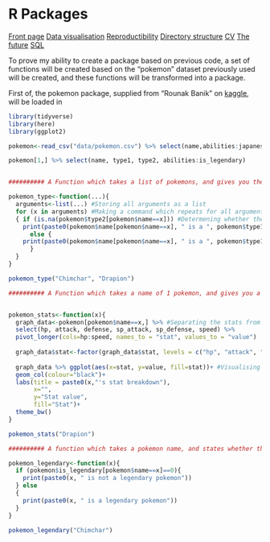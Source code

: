 # R Packages

<body id="start">
<div class="topnav">
  <a href='index.html#frontpage'>Front page</a>
  <a href='data-visualisation.html#data-visualisation'>Data visualisation</a>
  <a href='reproductibility.html#Reproductibility'>Reproductibility</a>
  <a href='sorting-directories.html#sorting-directories'>Directory structure</a>
  <a href='cv.html#cv'>CV</a>
  <a href='plan-for-future.html#plan-for-future'>The future</a>
  <a href='sql.html#SQL'>SQL</a>
</div>

To prove my ability to create a package based on previous code, a set of functions will be created based on the "pokemon" dataset previously used will be created, and these functions will be transformed into a package.

First of, the pokemon package, supplied from "Rounak Banik" on [kaggle](https://www.kaggle.com/datasets/rounakbanik/pokemon), will be loaded in

```r
library(tidyverse)
library(here)
library(ggplot2)
```

```r
pokemon<-read_csv("data/pokemon.csv") %>% select(name,abilities:japanese_name,percentage_male:is_legendary)

pokemon[1,] %>% select(name, type1, type2, abilities:is_legendary)


########## A Function which takes a list of pokemons, and gives you their type ######################################

pokemon_type<-function(...){
  arguments<-list(...) #Storing all arguments as a list
  for (x in arguments) #Making a command which repeats for all arguments in the list
  { if (is.na(pokemon$type2[pokemon$name==x])) #Determening whether the pokemon has 1 or 2 types, giving the appropriate message based on this
    print(paste0(pokemon$name[pokemon$name==x], " is a ", pokemon$type1[pokemon$name==x], " type"))
      else {
    print(paste0(pokemon$name[pokemon$name==x], " is a ", pokemon$type1[pokemon$name==x], " and a ", pokemon$type2[pokemon$name==x], " type"))  
      }
  }
}

pokemon_type("Chimchar", "Drapion")

########## A Function which takes a name of 1 pokemon, and gives you a graph of their stat sheet. ######################


pokemon_stats<-function(x){
  graph_data<-pokemon[pokemon$name==x,] %>% #Separating the stats from the database
  select(hp, attack, defense, sp_attack, sp_defense, speed) %>% 
  pivot_longer(cols=hp:speed, names_to = "stat", values_to = "value")
  
  graph_data$stat<-factor(graph_data$stat, levels = c("hp", "attack", "defense", "sp_attack", "sp_defense", "speed")) #Putting the stats in the proper porder
  
  graph_data %>% ggplot(aes(x=stat, y=value, fill=stat))+ #Visualising the separated stats
  geom_col(colour="black")+
  labs(title = paste0(x,"'s stat breakdown"),
       x="",
       y="Stat value",
       fill="Stat")+
  theme_bw()
}

pokemon_stats("Drapion")

########## A function which takes a pokemon name, and states whether they're considered a legendary or not #################

pokemon_legendary<-function(x){
  if (pokemon$is_legendary[pokemon$name==x]==0){
    print(paste0(x, " is not a legendary pokemon"))
  } else
  {
    print(paste0(x, " is a legendary pokemon"))
  }
}

pokemon_legendary("Chimchar")

```


